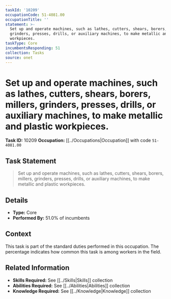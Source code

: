 ```yaml
---
taskId: '10209'
occupationCode: 51-4081.00
occupationTitle: ''
statement: >-
  Set up and operate machines, such as lathes, cutters, shears, borers, millers,
  grinders, presses, drills, or auxiliary machines, to make metallic and plastic
  workpieces.
taskType: Core
incumbentsResponding: 51
collection: Tasks
source: onet
---
```

# Set up and operate machines, such as lathes, cutters, shears, borers, millers, grinders, presses, drills, or auxiliary machines, to make metallic and plastic workpieces.

**Task ID:** 10209
**Occupation:** [[../Occupations|Occupation]] with code `51-4081.00`

## Task Statement

> Set up and operate machines, such as lathes, cutters, shears, borers, millers, grinders, presses, drills, or auxiliary machines, to make metallic and plastic workpieces.

## Details

- **Type:** Core
- **Performed By:** 51.0% of incumbents

## Context

This task is part of the standard duties performed in this occupation. The percentage indicates how common this task is among workers in the field.

## Related Information

- **Skills Required:** See [[../Skills|Skills]] collection
- **Abilities Required:** See [[../Abilities|Abilities]] collection
- **Knowledge Required:** See [[../Knowledge|Knowledge]] collection
